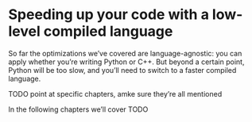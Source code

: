 # Speeding up your code with a low-level compiled language

So far the optimizations we've covered are language-agnostic: you can apply whether you're writing Python or C++.
But beyond a certain point, Python will be too slow, and you'll need to switch to a faster compiled language.

TODO point at specific chapters, amke sure they're all mentioned

In the following chapters we'll cover TODO
